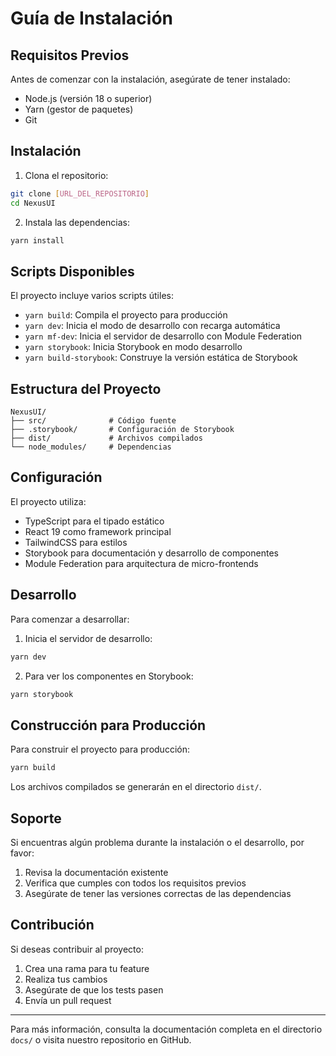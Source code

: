 
<Meta title="Guía/Instalación" />

# Guía de Instalación

## Requisitos Previos

Antes de comenzar con la instalación, asegúrate de tener instalado:

- Node.js (versión 18 o superior)
- Yarn (gestor de paquetes)
- Git

## Instalación

1. Clona el repositorio:
```bash
git clone [URL_DEL_REPOSITORIO]
cd NexusUI
```

2. Instala las dependencias:
```bash
yarn install
```

## Scripts Disponibles

El proyecto incluye varios scripts útiles:

- `yarn build`: Compila el proyecto para producción
- `yarn dev`: Inicia el modo de desarrollo con recarga automática
- `yarn mf-dev`: Inicia el servidor de desarrollo con Module Federation
- `yarn storybook`: Inicia Storybook en modo desarrollo
- `yarn build-storybook`: Construye la versión estática de Storybook

## Estructura del Proyecto

```
NexusUI/
├── src/              # Código fuente
├── .storybook/       # Configuración de Storybook
├── dist/             # Archivos compilados
└── node_modules/     # Dependencias
```

## Configuración

El proyecto utiliza:
- TypeScript para el tipado estático
- React 19 como framework principal
- TailwindCSS para estilos
- Storybook para documentación y desarrollo de componentes
- Module Federation para arquitectura de micro-frontends

## Desarrollo

Para comenzar a desarrollar:

1. Inicia el servidor de desarrollo:
```bash
yarn dev
```

2. Para ver los componentes en Storybook:
```bash
yarn storybook
```

## Construcción para Producción

Para construir el proyecto para producción:

```bash
yarn build
```

Los archivos compilados se generarán en el directorio `dist/`.

## Soporte

Si encuentras algún problema durante la instalación o el desarrollo, por favor:

1. Revisa la documentación existente
2. Verifica que cumples con todos los requisitos previos
3. Asegúrate de tener las versiones correctas de las dependencias

## Contribución

Si deseas contribuir al proyecto:

1. Crea una rama para tu feature
2. Realiza tus cambios
3. Asegúrate de que los tests pasen
4. Envía un pull request

---

Para más información, consulta la documentación completa en el directorio `docs/` o visita nuestro repositorio en GitHub.
